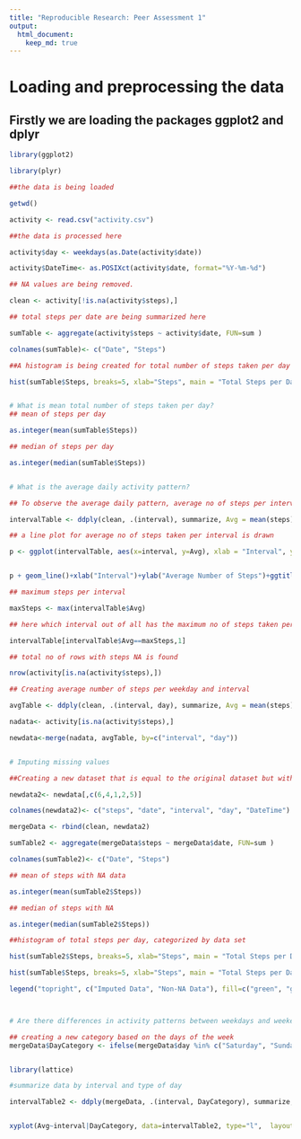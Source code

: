 ```yaml
---
title: "Reproducible Research: Peer Assessment 1"
output: 
  html_document:
    keep_md: true
---
```

# Loading and preprocessing the data

## Firstly we are loading the packages ggplot2 and dplyr

```r
library(ggplot2)

library(plyr)

##the data is being loaded 

getwd()

activity <- read.csv("activity.csv")

##the data is processed here

activity$day <- weekdays(as.Date(activity$date))

activity$DateTime<- as.POSIXct(activity$date, format="%Y-%m-%d")

## NA values are being removed.

clean <- activity[!is.na(activity$steps),]

## total steps per date are being summarized here

sumTable <- aggregate(activity$steps ~ activity$date, FUN=sum )

colnames(sumTable)<- c("Date", "Steps")

##A histogram is being created for total number of steps taken per day

hist(sumTable$Steps, breaks=5, xlab="Steps", main = "Total Steps per Day")


# What is mean total number of steps taken per day?
## mean of steps per day

as.integer(mean(sumTable$Steps))

## median of steps per day

as.integer(median(sumTable$Steps))


# What is the average daily activity pattern?

## To observe the average daily pattern, average no of steps per interval is firstly taken

intervalTable <- ddply(clean, .(interval), summarize, Avg = mean(steps))

## a line plot for average no of steps taken per interval is drawn

p <- ggplot(intervalTable, aes(x=interval, y=Avg), xlab = "Interval", ylab="Average Number of Steps")


p + geom_line()+xlab("Interval")+ylab("Average Number of Steps")+ggtitle("Average Number of Steps per Interval")

## maximum steps per interval

maxSteps <- max(intervalTable$Avg)

## here which interval out of all has the maximum no of steps taken per interval is found

intervalTable[intervalTable$Avg==maxSteps,1]

## total no of rows with steps NA is found

nrow(activity[is.na(activity$steps),])

## Creating average number of steps per weekday and interval

avgTable <- ddply(clean, .(interval, day), summarize, Avg = mean(steps))

nadata<- activity[is.na(activity$steps),]

newdata<-merge(nadata, avgTable, by=c("interval", "day"))


# Imputing missing values

##Creating a new dataset that is equal to the original dataset but with the missing data filled in.

newdata2<- newdata[,c(6,4,1,2,5)]

colnames(newdata2)<- c("steps", "date", "interval", "day", "DateTime")

mergeData <- rbind(clean, newdata2)

sumTable2 <- aggregate(mergeData$steps ~ mergeData$date, FUN=sum )

colnames(sumTable2)<- c("Date", "Steps")

## mean of steps with NA data

as.integer(mean(sumTable2$Steps))

## median of steps with NA

as.integer(median(sumTable2$Steps))

##histogram of total steps per day, categorized by data set 

hist(sumTable2$Steps, breaks=5, xlab="Steps", main = "Total Steps per Day with NAs Fixed", col="green")

hist(sumTable$Steps, breaks=5, xlab="Steps", main = "Total Steps per Day with NAs Fixed", col="Grey",add=T)

legend("topright", c("Imputed Data", "Non-NA Data"), fill=c("green", "grey") )



# Are there differences in activity patterns between weekdays and weekends?

## creating a new category based on the days of the week
mergeData$DayCategory <- ifelse(mergeData$day %in% c("Saturday", "Sunday"), "Weekend", "Weekday")


library(lattice) 

#summarize data by interval and type of day

intervalTable2 <- ddply(mergeData, .(interval, DayCategory), summarize, Avg = mean(steps))


xyplot(Avg~interval|DayCategory, data=intervalTable2, type="l",  layout = c(1,2),main="Average Steps per Interval Based on Type of Day", ylab="Average Number of Steps", xlab="Interval")
```
